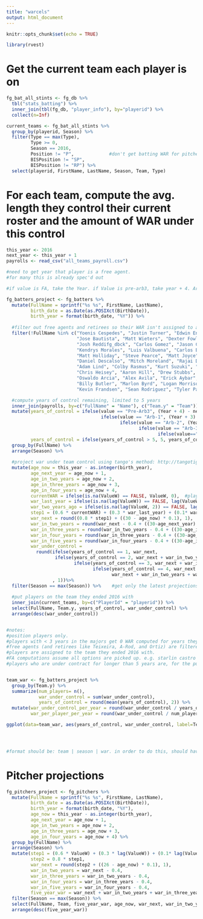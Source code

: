 ```yaml
---
title: "warcels"
output: html_document
---
```


```r
knitr::opts_chunk$set(echo = TRUE)

library(rvest)

```

# Get the current team each player is on

```r
fg_bat_all_stints <- fg_db %>%
  tbl("stats_batting") %>%
  inner_join(tbl(fg_db, "player_info"), by="playerid") %>%
  collect(n=Inf)

current_teams <- fg_bat_all_stints %>%
  group_by(playerid, Season) %>%
  filter(Type == max(Type),
         Type >= 0,
         Season == 2016,
         Position != "P",             #don't get batting WAR for pitchers
         BISPosition != "SP",
         BISPosition != "RP") %>%
  select(playerid, FirstName, LastName, Season, Team, Type)
```


# For each team, compute the avg. length they control their current roster and the amount of WAR under this control

```r

this_year <- 2016
next_year <- this_year + 1
payrolls <- read_csv("all_teams_payroll.csv")

#need to get year that player is a free agent.
#for many this is already spec'd out

#if value is FA, take the Year. if Value is pre-arb3, take year + 4. Arb-1, take Year + 3. Arb-2, take year + 2. Arb-3, take Year + 1. 

fg_batters_project <- fg_batters %>%
  mutate(FullName = sprintf("%s %s", FirstName, LastName),
         birth_date = as.Date(as.POSIXct(BirthDate)),
         birth_year = format(birth_date, "%Y")) %>%
  
  #filter out free agents and retirees so their WAR isn't assigned to a team
  filter(!FullName %in% c("Yoenis Cespedes", "Justin Turner", "Edwin Encarnacion", "Mark Trumbo",
                          "Jose Bautista", "Matt Wieters", "Dexter Fowler", "Ian Desmond", "Wilson Ramos",
                          "Josh Reddifg_dbck", "Carlos Gomez", "Jason Castro", "Michael Saunders", "Mike Napoli",
                          "Kendrys Morales", "Luis Valbuena", "Carlos Beltran", "Sean Rodriguez", "Jon Jay",
                          "Matt Holliday", "Steve Pearce", "Matt Joyce", "Nick Hundley", "Chase Utley",
                          "Daniel Descalso", "Mitch Moreland", "Rajai Davis", "Pedro Alvarez", "Angel Pagan",
                          "Adam Lind", "Colby Rasmus", "Kurt Suzuki", "David Ortiz", "Mark Teixeira", "Coco Crisp", 
                          "Chris Heisey", "Aaron Hill", "Drew Stubbs", "Gevany Soto", "Dustin Ackley",
                          "Oswaldo Arcia", "Alex Avila", "Erick Aybar", "Gordon Beckham", "Michael Bourn",
                          "Billy Butler", "Marlon Byrd", "Logan Morrison", "Mark Reynolds", "Stephen Drew",
                          "Kevin Frandsen", "Sean Rodriguez", "Tyler Pastornicky", "Adam Rosales", "Alex Rodriguez")) %>%

  #compute years of control remaining, limited to 5 years
  inner_join(payrolls, by=c("FullName" = "Name"), c("Team.y" = "Team")) %>%
  mutate(years_of_control = ifelse(value == "Pre-Arb3", (Year + 4) - next_year,
                                   ifelse(value == "Arb-1", (Year + 3) - next_year,
                                          ifelse(value == "Arb-2", (Year + 2) - next_year,
                                                 ifelse(value == "Arb-3", (Year + 1) - next_year,
                                                        ifelse(value=="FA", Year - next_year, 5))))),
         years_of_control = ifelse(years_of_control > 5, 5, years_of_control)) %>%   #limit to 5 for this exercise
  group_by(FullName) %>%
  arrange(Season) %>%
  
  #project war under team control using tango's method: http://tangotiger.com/index.php/site/article/war-marcels-...-warcels
  mutate(age_now = this_year - as.integer(birth_year),
         age_next_year = age_now + 1, 
         age_in_two_years = age_now + 2,
         age_in_three_years = age_now + 3,
         age_in_four_years = age_now + 4,
         currentWAR = ifelse(is.na(ValueW) == FALSE, ValueW, 0),  #players w/o appearances in a season get 0 WAR for that year
         war_last_year = ifelse(is.na(lag(ValueW)) == FALSE, lag(ValueW), 0),
         war_two_years_ago = ifelse(is.na(lag(ValueW, 2)) == FALSE, lag(ValueW, 2), 0),
         step1 = (0.6 * currentWAR) + (0.3 * war_last_year) + (0.1* war_two_years_ago),
         war_next = round((0.8 * step1) + ((30 - age_now) * 0.1), 1),
         war_in_two_years = round(war_next - 0.4 + ((30-age_next_year) * .08), 1),
         war_in_three_years = round(war_in_two_years - 0.4 + ((30-age_in_two_years) * .03), 1),
         war_in_four_years = round(war_in_three_years - 0.4 + ((30-age_in_three_years) * .03), 1),
         war_in_five_years = round(war_in_four_years - 0.4 + ((30-age_in_four_years) * .03), 1),
         war_under_control = 
           round(ifelse(years_of_control == 1, war_next,
                  ifelse(years_of_control == 2, war_next + war_in_two_years,
                         ifelse(years_of_control == 3, war_next + war_in_two_years + war_in_three_years,
                                ifelse(years_of_control == 4, war_next + war_in_two_years + war_in_three_years + war_in_four_years,
                                       war_next + war_in_two_years + war_in_three_years + war_in_four_years + war_in_five_years))))
                 , 1))%>%
  filter(Season == max(Season)) %>%    #get only the latest projections
  
  #put players on the team they ended 2016 with
  inner_join(current_teams, by=c("PlayerId" = "playerid")) %>%
  select(FullName, Team.y, years_of_control, war_under_control) %>%
  arrange(desc(war_under_control))


#notes: 
#position players only.
#players with < 3 years in the majors get 0 WAR computed for years they weren't in the league. affects guys like Kris Bryant.
#free agents (and retirees like Teixeira, A-Rod, and Ortiz) are filtered out. so are the few who've signed with a new team. neil walker remains with the Mets though b/c he accepted a qualifying offer.
#players are assigned to the team they ended 2016 with.
#FA computations assume all options are picked up. e.g. starlin castro is given 4 years of control even though he has three years remaining before his $16 team option in 2020.
#players who are under contract for longer than 5 years are, for the purposes of this exercise, give 5 years of team control. this is because i only projected WAR out for 5 years.


team_war <- fg_batters_project %>%
  group_by(Team.y) %>%
  summarize(num_players= n(),
            war_under_control = sum(war_under_control),
            years_of_control = round(mean(years_of_control), 2)) %>%
  mutate(war_under_control_per_year = round(war_under_control / years_of_control, 1),
         war_per_player_per_year = round(war_under_control / num_players / years_of_control, 2))

ggplot(data=team_war, aes(years_of_control, war_under_control, label=Team.y)) + geom_point() + geom_text(aes(label=Team.y),hjust=0, vjust=0) + labs(x="avg. years of control (position players only; 5 max)") + ggtitle("Avg. Length of Control vs. How Much WAR they Control, Position Players") + xlim(3,5)




#format should be: team | season | war. in order to do this, should have player | team | season | war in fg_batters_project.

```


# Pitcher projections

```r
fg_pitchers_project <- fg_pitchers %>%
  mutate(FullName = sprintf("%s %s", FirstName, LastName),
         birth_date = as.Date(as.POSIXct(BirthDate)),
         birth_year = format(birth_date, "%Y"),
         age_now = this_year - as.integer(birth_year),
         age_next_year = age_now + 1, 
         age_in_two_years = age_now + 2,
         age_in_three_years = age_now + 3,
         age_in_four_years = age_now + 4) %>%
  group_by(FullName) %>%
  arrange(Season) %>%
  mutate(step1 = (0.6 * ValueW) + (0.3 * lag(ValueW)) + (0.1* lag(ValueW, 2)),
         step2 = 0.8 * step1,
         war_next = round(step2 + ((26 - age_now) * 0.1), 1),
         war_in_two_years = war_next - 0.4,
         war_in_three_years = war_in_two_years - 0.4,
         war_in_four_years = war_in_three_years - 0.4,
         war_in_five_years = war_in_four_years - 0.4,
         five_year_war = war_next + war_in_two_years + war_in_three_years + war_in_four_years + war_in_five_years) %>%
  filter(Season == max(Season)) %>%
  select(FullName, Team, five_year_war, age_now, war_next, war_in_two_years, war_in_three_years, war_in_four_years, war_in_five_years) %>%
  arrange(desc(five_year_war))
```

